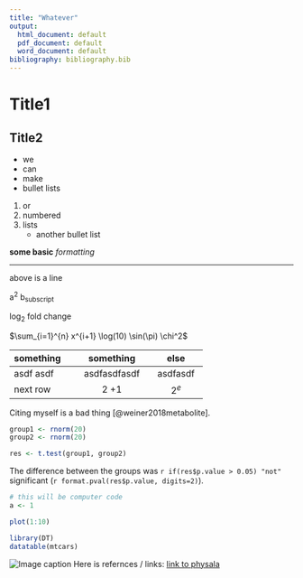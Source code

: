 ```yaml
---
title: "Whatever"
output:
  html_document: default
  pdf_document: default
  word_document: default
bibliography: bibliography.bib
---
```


# Title1 

## Title2 

 * we
 * can 
 * make 
 * bullet lists
 
 1. or
 2. numbered 
 3. lists
    * another bullet list
    
**some basic** *formatting* 

---


above is a line

a^2^ b~subscript~

log~2~ fold change

$\sum_{i=1}^{n} x^{i+1} \log(10) \sin(\pi) \chi^2$

------------------------------------------------
something               something       else
---------------- ------------------ ------------
asdf asdf           asdfasdfasdf      asdfasdf 

next row              2 +1             $2^e$
------------------------------------------------

Citing myself is a bad thing [@weiner2018metabolite].

```r
group1 <- rnorm(20)
group2 <- rnorm(20)

res <- t.test(group1, group2)
```

The difference between the groups was `r if(res$p.value > 0.05) "not"` 
significant (`r format.pval(res$p.value, digits=2)`).


```r
# this will be computer code
a <- 1

plot(1:10)
```


```r
library(DT)
datatable(mtcars)

```


![Image caption](physalia.png)
Here is refernces / links: [link to physala](https://physalia-courses.org)
